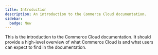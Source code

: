 ```yaml
---
title: Introduction
description: An introduction to the Commerce Cloud documentation.
sidebar:
  badge: New
---
```


This is the introduction to the Commerce Cloud documentation. It should provide a high-level overview of what Commerce Cloud is and what users can expect to find in the documentation.